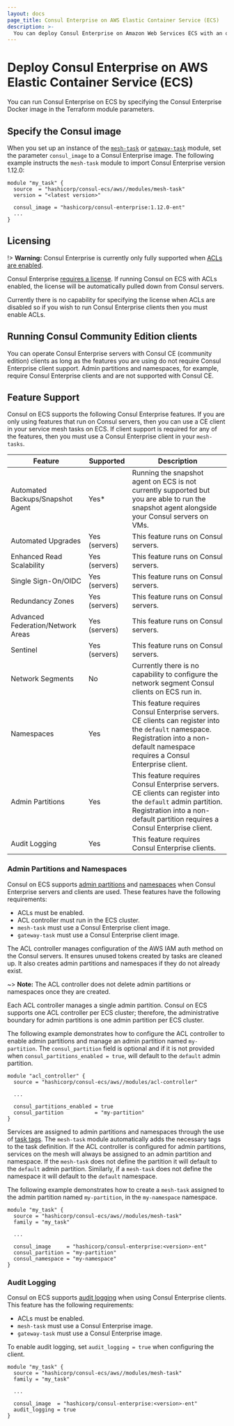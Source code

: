 ```yaml
---
layout: docs
page_title: Consul Enterprise on AWS Elastic Container Service (ECS)
description: >-
  You can deploy Consul Enterprise on Amazon Web Services ECS with an official Docker image. Learn about supported Enterprise features, including requirements for admin partitions, namespaces, and audit logging.
---
```


# Deploy Consul Enterprise on AWS Elastic Container Service (ECS)

You can run Consul Enterprise on ECS by specifying the Consul Enterprise Docker image in the Terraform module parameters.

## Specify the Consul image

When you set up an instance of the [`mesh-task`](https://registry.terraform.io/modules/hashicorp/consul-ecs/aws/latest/submodules/mesh-task) or [`gateway-task`](https://registry.terraform.io/modules/hashicorp/consul-ecs/aws/latest/submodules/gateway-task) module,
set the parameter `consul_image` to a Consul Enterprise image. The following example instructs the `mesh-task` module to import Consul Enterprise version 1.12.0:

```hcl
module "my_task" {
  source  = "hashicorp/consul-ecs/aws//modules/mesh-task"
  version = "<latest version>"

  consul_image = "hashicorp/consul-enterprise:1.12.0-ent"
  ...
}
```

## Licensing

!> **Warning:** Consul Enterprise is currently only fully supported when [ACLs are enabled](/consul/docs/ecs/deploy/terraform#secure-configuration-requirements).

Consul Enterprise [requires a license](/consul/docs/enterprise/license/overview). If running
Consul on ECS with ACLs enabled, the license will be automatically pulled down from Consul servers.

Currently there is no capability for specifying the license when ACLs are disabled so if you wish to
run Consul Enterprise clients then you must enable ACLs.

## Running Consul Community Edition clients

You can operate Consul Enterprise servers with Consul CE (community edition) clients as long as the features you are using do not require Consul Enterprise client support. Admin partitions and namespaces, for example, require Consul Enterprise clients and are not supported with Consul CE.

## Feature Support

Consul on ECS supports the following Consul Enterprise features.
If you are only using features that run on Consul servers, then you can use a CE client in your service mesh tasks on ECS.
If client support is required for any of the features, then you must use a Consul Enterprise client in your `mesh-tasks`.

| Feature                           | Supported     | Description                                                                                                                                                                                  |
|-----------------------------------|---------------|----------------------------------------------------------------------------------------------------------------------------------------------------------------------------------------------|
| Automated Backups/Snapshot Agent  | Yes\*          | Running the snapshot agent on ECS is not currently supported but you are able to run the snapshot agent alongside your Consul servers on VMs.                                                |
| Automated Upgrades                | Yes (servers) | This feature runs on Consul servers.                                                                                                                                                         |
| Enhanced Read Scalability         | Yes (servers) | This feature runs on Consul servers.                                                                                                                                                         |
| Single Sign-On/OIDC               | Yes (servers) | This feature runs on Consul servers.                                                                                                                                                         |
| Redundancy Zones                  | Yes (servers) | This feature runs on Consul servers.                                                                                                                                                         |
| Advanced Federation/Network Areas | Yes (servers) | This feature runs on Consul servers.                                                                                                                                                         |
| Sentinel                          | Yes (servers) | This feature runs on Consul servers.                                                                                                                                                         |
| Network Segments                  | No            | Currently there is no capability to configure the network segment Consul clients on ECS run in.                                                                                              |
| Namespaces                        | Yes           | This feature requires Consul Enterprise servers. CE clients can register into the `default` namespace. Registration into a non-default namespace requires a Consul Enterprise client.       |
| Admin Partitions                  | Yes           | This feature requires Consul Enterprise servers. CE clients can register into the `default` admin partition. Registration into a non-default partition requires a Consul Enterprise client. |
| Audit Logging                     | Yes           | This feature requires Consul Enterprise clients.                                                                                                                                             |

### Admin Partitions and Namespaces

Consul on ECS supports [admin partitions](/consul/docs/enterprise/admin-partitions) and [namespaces](/consul/docs/enterprise/namespaces) when Consul Enterprise servers and clients are used. These features have the following requirements:

- ACLs must be enabled.
- ACL controller must run in the ECS cluster.
- `mesh-task` must use a Consul Enterprise client image.
- `gateway-task` must use a Consul Enterprise client image.

The ACL controller manages configuration of the AWS IAM auth method on the Consul servers. It
ensures unused tokens created by tasks are cleaned up. It also creates admin partitions and
namespaces if they do not already exist.

~> **Note:** The ACL controller does not delete admin partitions or namespaces once they are created.

Each ACL controller manages a single admin partition. Consul on ECS supports one ACL controller per ECS cluster;
therefore, the administrative boundary for admin partitions is one admin partition per ECS cluster.

The following example demonstrates how to configure the ACL controller to enable admin partitions
and manage an admin partition named `my-partition`. The `consul_partition` field is optional and if it
is not provided when `consul_partitions_enabled = true`, will default to the `default` admin partition.

<CodeBlockConfig highlight="6-7">

```hcl
module "acl_controller" {
  source = "hashicorp/consul-ecs/aws//modules/acl-controller"

  ...

  consul_partitions_enabled = true
  consul_partition          = "my-partition"
}
```

</CodeBlockConfig>

Services are assigned to admin partitions and namespaces through the use of [task tags](/consul/docs/ecs/deploy/manual#configure-task-tags).
The `mesh-task` module automatically adds the necessary tags to the task definition.
If the ACL controller is configured for admin partitions, services on the mesh will
always be assigned to an admin partition and namespace. If the `mesh-task` does not define
the partition it will default to the `default` admin partition. Similarly, if a `mesh-task` does
not define the namespace it will default to the `default` namespace.

The following example demonstrates how to create a `mesh-task` assigned to the admin partition named
`my-partition`, in the `my-namespace` namespace.

<CodeBlockConfig highlight="7-9">

```hcl
module "my_task" {
  source = "hashicorp/consul-ecs/aws//modules/mesh-task"
  family = "my_task"

  ...

  consul_image     = "hashicorp/consul-enterprise:<version>-ent"
  consul_partition = "my-partition"
  consul_namespace = "my-namespace"
}
```

</CodeBlockConfig>

### Audit Logging

Consul on ECS supports [audit logging](/consul/docs/enterprise/audit-logging) when using Consul Enterprise clients.
This feature has the following requirements:

- ACLs must be enabled.
- `mesh-task` must use a Consul Enterprise image.
- `gateway-task` must use a Consul Enterprise image.

To enable audit logging, set `audit_logging = true` when configuring the client.

<CodeBlockConfig highlight="7-8">

```hcl
module "my_task" {
  source = "hashicorp/consul-ecs/aws//modules/mesh-task"
  family = "my_task"

  ...

  consul_image  = "hashicorp/consul-enterprise:<version>-ent"
  audit_logging = true
}
```

</CodeBlockConfig>
